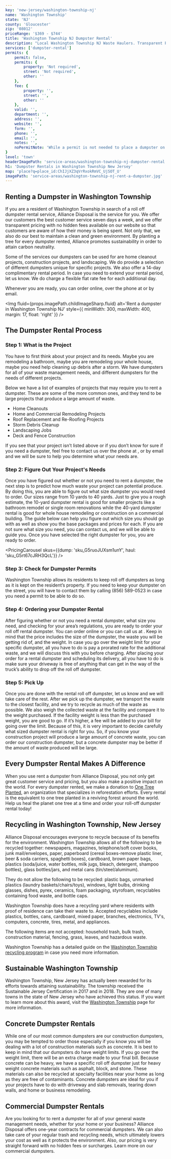 ```yaml
---
key: 'new-jersey/washington-township-nj'
name: 'Washington Township'
state: 'NJ'
county: 'Gloucester'
zip: '08012'
priceRange: '$369 - $744'
title: 'Washington Township NJ Dumpster Rental'
description: "Local Washington Township NJ Waste Haulers. Transparent Pricing No Hidden Fees. Great Customer Service 7 Days A Week."
services: ['dumpster-rental']
permits: {
    permit: false,
    permits: {
        property: 'Not required',
        street: 'Not required',
        other: ''
    },
    fee: {
        property: '',
        street: '',
        other: ''
    },
    valid: '',
    department: '',
    address: '',
    website: '',
    form: '',
    phone: '',
    email: '',
    notes: '',
    noPermitNote: 'While a permit is not needed to place a dumpster on your property or in the street you will need permission from the township to place a dumpster in the street. You can call the township at (856) 589-0523 to get permission.'
}
level: 'town'
headerImagePath: 'service-areas/washington-township-nj-dumpster-rental.jpg'
h1: 'Dumpster Rentals in Washington Township New Jersey'
map: 'place?q=place_id:ChIJjXZ3qVrRxokRmVC_UjSOT_U'
imagePath: 'service-areas/washington-township-nj-rent-a-dumpster.jpg'
---
```





## Renting a Dumpster in Washington Township

If you are a resident of Washington Township in search of a roll off dumpster rental service, Alliance Disposal is the service for you. We offer our customers the best customer service seven days a week, and we offer transparent pricing with no hidden fees available on our website so that customers are aware of how their money is being spent. Not only that, we also do our best to maintain a clean and green environment. By planting a tree for every dumpster rented, Alliance promotes sustainability in order to attain carbon neutrality. 

Some of the services our dumpsters can be used for are home cleanout projects, construction projects, and landscaping. We do provide a selection of different dumpsters unique for specific projects. We also offer a 14-day complimentary rental period. In case you need to extend your rental period, let us know. We do charge a flexible flat rate fee for each additional day.

Whenever you are ready, you can <Link to={Paths.orderRollOff}>order online</Link>, over the phone at <TelDisplay /> or by <Link to={Paths.quoteRollOff}>email</Link>.

<Img
    fluid={props.imagePath.childImageSharp.fluid}
    alt='Rent a dumpster in Washington Township NJ'
    style={{
        minWidth: 300,
        maxWidth: 400,
        margin: 17,
        float: 'right'
    }}
/>

## The Dumpster Rental Process 

### Step 1: What is the Project

You have to first think about your project and its needs. Maybe you are remodeling a bathroom, maybe you are remodeling your whole house, maybe you need help cleaning up debris after a storm. We have dumpsters for all of your waste management needs, and different dumpsters for the needs of different projects.

Below we have a list of examples of projects that may require you to rent a dumpster. These are some of the more common ones, and they tend to be large projects that produce a large amount of waste.

- Home Cleanouts
- Home and Commercial Remodeling Projects
- Roof Replacement and Re-Roofing Projects
- Storm Debris Cleanup
- Landscaping Jobs
- Deck and Fence Construction

If you see that your project isn’t listed above or if you don’t know for sure if you need a dumpster, feel free to contact us over the phone at <TelDisplay />, or by <Link to={Paths.contact}>email</Link> and we will be sure to help you determine what your needs are.

### Step 2: Figure Out Your Project's Needs

Once you have figured out whether or not you need to rent a dumpster, the next step is to predict how much waste your project can potential produce. By doing this, you are able to figure out what size dumpster you would need to order. Our sizes range from 10 yards to 40 yards. Just to give you a rough estimate, the <Link to={Paths.tenYardDumpster}>10-yard dumpster rental</Link> is good for smaller projects like a bathroom remodel or single room renovations while the <Link to={Paths.fortyYardDumpster}>40-yard dumpster rental</Link> is good for whole house remodeling or construction on a commercial building. The guide below can help you figure out which size you should go with as well as show you the base packages and prices for each. If you are not sure what size you need, you can contact us, and we will be able to guide you. Once you have selected the right dumpster for you, you are ready to order.

<PricingCarousel
    skus={{dump: 'sku_G5ruoJUXsm1unY', haul: 'sku_G5rt67cJRH3QcL'}}
/>

### Step 3: Check for Dumpster Permits

Washington Township allows its residents to keep roll off dumpsters as long as it is kept on the resident’s property. If you need to keep your dumpster on the street, you will have to contact them by calling (856) 589-0523 in case you need a permit to be able to do so.

### Step 4: Ordering your Dumpster Rental

After figuring whether or not you need a rental dumpster, what size you need, and checking for your area’s regulations, you are ready to order your roll off rental dumpster. You can <Link to={Paths.orderRollOff}>order online</Link> or you can call us at <TelDisplay />. Keep in mind that the price includes the size of the dumpster, the waste you will be getting rid of, and the weight. In case you go over the weight limit for your specific dumpster, all you have to do is pay a prorated rate for the additional waste, and we will discuss this with you before charging. After placing your order for a rental dumpster and scheduling its delivery, all you have to do is make sure your driveway is free of anything that can get in the way of the truck’s ability to drop off the roll off dumpster. 

### Step 5: Pick Up

Once you are done with the rental roll off dumpster, let us know and we will take care of the rest. After we pick up the dumpster, we transport the waste to the closest facility, and we try to recycle as much of the waste as possible. We also weigh the collected waste at the facility and compare it to the weight purchased. If the facility weight is less than the purchased weight, you are good to go. If it’s higher, a fee will be added to your bill for going over the limit. Because of this, it is very important to decide carefully what sized dumpster rental is right for you. So, if you know your construction project will produce a large amount of concrete waste, you can order our construction dumpster, but a concrete dumpster may be better if the amount of waste produced will be large. 

## Every Dumpster Rental Makes A Difference

When you use rent a dumpster from Alliance Disposal, you not only get great customer service and pricing, but you also make a positive impact on the world. For every dumpster rented, we make a donation to <a href='https://onetreeplanted.org/' target="_blank" rel="noopener norefferer">One Tree Planted</a>, an organization that specializes in reforestation efforts. Every rental is the equivalent to one tree planted in a reviving forest around the world. Help us heal the planet one tree at a time and <Link to={Paths.orderRollOff}>order your roll-off dumpster rental</Link> today!

<DumpsterRentalCTA
    imageAlt='Washington Township roll-off container service'
/>

## Recycling in Washington Township, New Jersey

Alliance Disposal encourages everyone to recycle because of its benefits for the environment. Washington Township allows all of the following to be recycled together: newspapers, magazines, telephone/soft cover books, junk mail/envelopes, paper, paperboard (cereal boxes-remove plastic liner, beer & soda carriers, spaghetti boxes), cardboard, brown paper bags, plastics (soda/juice, water bottles, milk jugs, bleach, detergent, shampoo bottles), glass bottles/jars, and metal cans (tin/steel/aluminum). 

They do not allow the following to be recycled: plastic bags, unmarked plastics (laundry baskets/chairs/toys), windows, light bulbs, drinking glasses, dishes, pyrex, ceramics, foam packaging, styrofoam, recyclables containing food waste, and bottle caps.

Washington Township does have a recycling yard where residents with proof of residence can take their waste to. Accepted recyclables include plastics, bottles, cans, cardboard, mixed paper, branches, electronics, TV's, computers, concrete, tires, metal, and appliances.

The following items are not accepted: household trash, bulk trash, construction material, fencing, grass, leaves, and hazardous waste.

Washington Township has a detailed guide on the <a href='https://www.twp.washington.nj.us/departments/public_works/recycling.php' target="_blank" rel="noopener norefferer">Washington Township recycling program</a> in case you need more information.

## Sustainable Washington Township

Washington Township, New Jersey has actually been rewarded for its efforts towards attaining sustainability. The township received the Sustainable Jersey Certification in 2017 and in 2018. They are one of many towns in the state of New Jersey who have achieved this status. If you want to learn more about this award, visit the <a href='https://www.twp.washington.nj.us/government/boards___commissions/sustainable_washington_township/index.php' target="_blank" rel="noopener norefferer">Washington Township</a> page for more information.

## Concrete Dumpster Rentals

While one of our most common dumpsters are our construction dumpsters, you may be tempted to order those especially if you know you will be dealing with a lot of construction materials such as concrete. It is best to keep in mind that our dumpsters do have weight limits. If you go over the weight limit, there will be an extra charge made to your final bill. Because concrete can be heavy, we have a specific roll off dumpster just for heavy weight concrete materials such as asphalt, block, and stone. These materials can also be recycled at specialty facilities near your home as long as they are free of contaminants. <Link to={Paths.concreteDumpsters}>Concrete dumpsters</Link> are ideal for you if your projects have to do with driveway and slab removals, tearing down walls, and home or business remodeling.

## Commercial Dumpster Rentals

Are you looking for to rent a dumpster for all of your general waste management needs, whether for your home or your business? Alliance Disposal offers one-year contracts for commercial dumpsters. We can also take care of your regular trash and recycling needs, which ultimately lowers your cost as well as it protects the environment. Also, our pricing is very straight forward with no hidden fees or surcharges. <Link to={Paths.commDumpsterDetails}>Learn more on our commercial dumpsters</Link>.